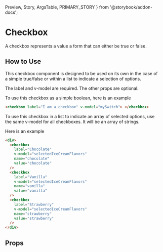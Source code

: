   Preview,
  Story,
  ArgsTable,
  PRIMARY_STORY
} from '@storybook/addon-docs';

# Checkbox

A checkbox represents a value a form that can either be true or false.

<Preview>
  <Story id="components-checkbox--single" />
</Preview>

## How to Use

This checkbox component is designed to be used on its own in the case of a simple true/false or within a list to indicate a selection of options.

The label and v-model are required. The other props are optional.

To use this checkbox as a simple boolean, here is an example

```html
<checkbox label="I am a checkbox" v-model="mySwitch"> </checkbox>
```

To use this checkbox in a list to indicate an array of selected options, use the same v-model for all checkboxes. It will be an array of strings.

Here is an example

```html
<div>
  <checkbox
    label="Chocolate"
    v-model="selectedIceCreamFlavors"
    name="chocolate"
    value="chocolate"
  />
  <checkbox
    label="Vanilla"
    v-model="selectedIceCreamFlavors"
    name="vanilla"
    value="vanilla"
  />
  <checkbox
    label="Strawberry"
    v-model="selectedIceCreamFlavors"
    name="strawberry"
    value="strawberry"
  />
</div>
```

## Props

<ArgsTable story={PRIMARY_STORY} />
